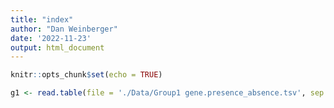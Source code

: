 ```yaml
---
title: "index"
author: "Dan Weinberger"
date: '2022-11-23'
output: html_document
---
```


```r
knitr::opts_chunk$set(echo = TRUE)
```

```r
g1 <- read.table(file = './Data/Group1 gene.presence_absence.tsv', sep = '\t', header = TRUE)



```

